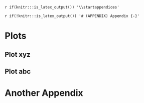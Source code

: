 `r if(knitr:::is_latex_output()) '\\startappendices'`

`r if(!knitr:::is_latex_output()) '# (APPENDIX) Appendix {-}'` 

<!-- If you feel it necessary to include an appendix, it goes here. The first appendix should include the commands above. -->


# Plots

## Plot xyz

## Plot abc



# Another Appendix
